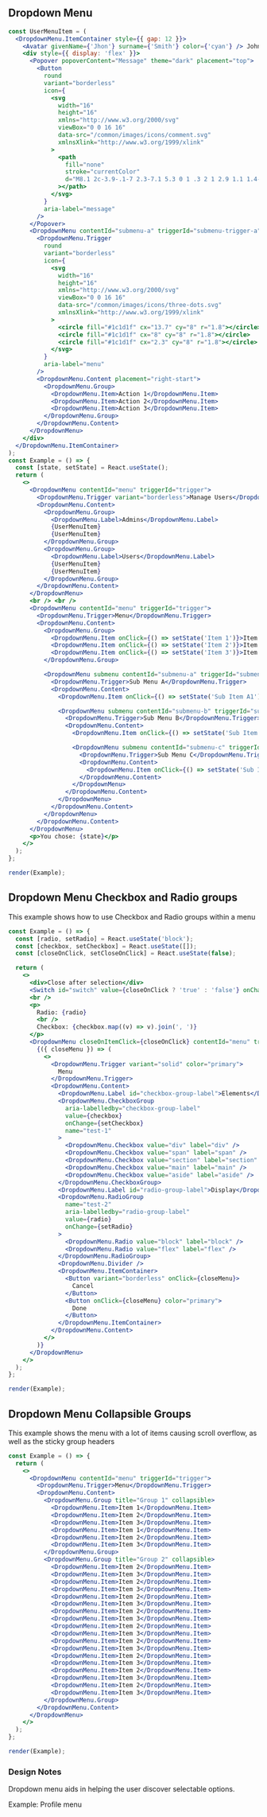 
## Dropdown Menu

```jsx live=true
const UserMenuItem = (
  <DropdownMenu.ItemContainer style={{ gap: 12 }}>
    <Avatar givenName={'Jhon'} surname={'Smith'} color={'cyan'} /> John Smith
    <div style={{ display: 'flex' }}>
      <Popover popoverContent="Message" theme="dark" placement="top">
        <Button
          round
          variant="borderless"
          icon={
            <svg
              width="16"
              height="16"
              xmlns="http://www.w3.org/2000/svg"
              viewBox="0 0 16 16"
              data-src="/common/images/icons/comment.svg"
              xmlnsXlink="http://www.w3.org/1999/xlink"
            >
              <path
                fill="none"
                stroke="currentColor"
                d="M8.1 2c-3.9-.1-7 2.3-7.1 5.3 0 1 .3 2 1 2.9 1.1 1.4-.1 3.8-.1 3.8l3.5-1.5c.8.2 1.6.4 2.5.4 3.9.1 7-2.3 7.1-5.3.1-3-3-5.5-6.9-5.6M11"
              ></path>
            </svg>
          }
          aria-label="message"
        />
      </Popover>
      <DropdownMenu contentId="submenu-a" triggerId="submenu-trigger-a">
        <DropdownMenu.Trigger
          round
          variant="borderless"
          icon={
            <svg
              width="16"
              height="16"
              xmlns="http://www.w3.org/2000/svg"
              viewBox="0 0 16 16"
              data-src="/common/images/icons/three-dots.svg"
              xmlnsXlink="http://www.w3.org/1999/xlink"
            >
              <circle fill="#1c1d1f" cx="13.7" cy="8" r="1.8"></circle>
              <circle fill="#1c1d1f" cx="8" cy="8" r="1.8"></circle>
              <circle fill="#1c1d1f" cx="2.3" cy="8" r="1.8"></circle>
            </svg>
          }
          aria-label="menu"
        />
        <DropdownMenu.Content placement="right-start">
          <DropdownMenu.Group>
            <DropdownMenu.Item>Action 1</DropdownMenu.Item>
            <DropdownMenu.Item>Action 2</DropdownMenu.Item>
            <DropdownMenu.Item>Action 3</DropdownMenu.Item>
          </DropdownMenu.Group>
        </DropdownMenu.Content>
      </DropdownMenu>
    </div>
  </DropdownMenu.ItemContainer>
);
const Example = () => {
  const [state, setState] = React.useState();
  return (
    <>
      <DropdownMenu contentId="menu" triggerId="trigger">
        <DropdownMenu.Trigger variant="borderless">Manage Users</DropdownMenu.Trigger>
        <DropdownMenu.Content>
          <DropdownMenu.Group>
            <DropdownMenu.Label>Admins</DropdownMenu.Label>
            {UserMenuItem}
            {UserMenuItem}
          </DropdownMenu.Group>
          <DropdownMenu.Group>
            <DropdownMenu.Label>Users</DropdownMenu.Label>
            {UserMenuItem}
            {UserMenuItem}
          </DropdownMenu.Group>
        </DropdownMenu.Content>
      </DropdownMenu>
      <br /> <br />
      <DropdownMenu contentId="menu" triggerId="trigger">
        <DropdownMenu.Trigger>Menu</DropdownMenu.Trigger>
        <DropdownMenu.Content>
          <DropdownMenu.Group>
            <DropdownMenu.Item onClick={() => setState('Item 1')}>Item 1</DropdownMenu.Item>
            <DropdownMenu.Item onClick={() => setState('Item 2')}>Item 2</DropdownMenu.Item>
            <DropdownMenu.Item onClick={() => setState('Item 3')}>Item 3</DropdownMenu.Item>
          </DropdownMenu.Group>

          <DropdownMenu submenu contentId="submenu-a" triggerId="submenu-trigger-a">
            <DropdownMenu.Trigger>Sub Menu A</DropdownMenu.Trigger>
            <DropdownMenu.Content>
              <DropdownMenu.Item onClick={() => setState('Sub Item A1')}>Sub Item A1</DropdownMenu.Item>

              <DropdownMenu submenu contentId="submenu-b" triggerId="submenu-trigger-b">
                <DropdownMenu.Trigger>Sub Menu B</DropdownMenu.Trigger>
                <DropdownMenu.Content>
                  <DropdownMenu.Item onClick={() => setState('Sub Item B1')}>Sub Item B1</DropdownMenu.Item>

                  <DropdownMenu submenu contentId="submenu-c" triggerId="submenu-trigger-c">
                    <DropdownMenu.Trigger>Sub Menu C</DropdownMenu.Trigger>
                    <DropdownMenu.Content>
                      <DropdownMenu.Item onClick={() => setState('Sub Item C1')}>Sub Item C1</DropdownMenu.Item>
                    </DropdownMenu.Content>
                  </DropdownMenu>
                </DropdownMenu.Content>
              </DropdownMenu>
            </DropdownMenu.Content>
          </DropdownMenu>
        </DropdownMenu.Content>
      </DropdownMenu>
      <p>You chose: {state}</p>
    </>
  );
};

render(Example);
```

## Dropdown Menu Checkbox and Radio groups

This example shows how to use Checkbox and Radio groups within a menu

```jsx live=true
const Example = () => {
  const [radio, setRadio] = React.useState('block');
  const [checkbox, setCheckbox] = React.useState([]);
  const [closeOnClick, setCloseOnClick] = React.useState(false);

  return (
    <>
      <div>Close after selection</div>
      <Switch id="switch" value={closeOnClick ? 'true' : 'false'} onChange={(v) => setCloseOnClick(v)} />
      <br />
      <p>
        Radio: {radio}
        <br />
        Checkbox: {checkbox.map((v) => v).join(', ')}
      </p>
      <DropdownMenu closeOnItemClick={closeOnClick} contentId="menu" triggerId="trigger">
        {({ closeMenu }) => (
          <>
            <DropdownMenu.Trigger variant="solid" color="primary">
              Menu
            </DropdownMenu.Trigger>
            <DropdownMenu.Content>
              <DropdownMenu.Label id="checkbox-group-label">Elements</DropdownMenu.Label>
              <DropdownMenu.CheckboxGroup
                aria-labelledby="checkbox-group-label"
                value={checkbox}
                onChange={setCheckbox}
                name="test-1"
              >
                <DropdownMenu.Checkbox value="div" label="div" />
                <DropdownMenu.Checkbox value="span" label="span" />
                <DropdownMenu.Checkbox value="section" label="section" />
                <DropdownMenu.Checkbox value="main" label="main" />
                <DropdownMenu.Checkbox value="aside" label="aside" />
              </DropdownMenu.CheckboxGroup>
              <DropdownMenu.Label id="radio-group-label">Display</DropdownMenu.Label>
              <DropdownMenu.RadioGroup
                name="test-2"
                aria-labelledby="radio-group-label"
                value={radio}
                onChange={setRadio}
              >
                <DropdownMenu.Radio value="block" label="block" />
                <DropdownMenu.Radio value="flex" label="flex" />
              </DropdownMenu.RadioGroup>
              <DropdownMenu.Divider />
              <DropdownMenu.ItemContainer>
                <Button variant="borderless" onClick={closeMenu}>
                  Cancel
                </Button>
                <Button onClick={closeMenu} color="primary">
                  Done
                </Button>
              </DropdownMenu.ItemContainer>
            </DropdownMenu.Content>
          </>
        )}
      </DropdownMenu>
    </>
  );
};

render(Example);
```

## Dropdown Menu Collapsible Groups

This example shows the menu with a lot of items causing scroll overflow, as well as the sticky group headers

```jsx live=true
const Example = () => {
  return (
    <>
      <DropdownMenu contentId="menu" triggerId="trigger">
        <DropdownMenu.Trigger>Menu</DropdownMenu.Trigger>
        <DropdownMenu.Content>
          <DropdownMenu.Group title="Group 1" collapsible>
            <DropdownMenu.Item>Item 1</DropdownMenu.Item>
            <DropdownMenu.Item>Item 2</DropdownMenu.Item>
            <DropdownMenu.Item>Item 3</DropdownMenu.Item>
            <DropdownMenu.Item>Item 1</DropdownMenu.Item>
            <DropdownMenu.Item>Item 2</DropdownMenu.Item>
            <DropdownMenu.Item>Item 3</DropdownMenu.Item>
          </DropdownMenu.Group>
          <DropdownMenu.Group title="Group 2" collapsible>
            <DropdownMenu.Item>Item 2</DropdownMenu.Item>
            <DropdownMenu.Item>Item 3</DropdownMenu.Item>
            <DropdownMenu.Item>Item 2</DropdownMenu.Item>
            <DropdownMenu.Item>Item 3</DropdownMenu.Item>
            <DropdownMenu.Item>Item 2</DropdownMenu.Item>
            <DropdownMenu.Item>Item 3</DropdownMenu.Item>
            <DropdownMenu.Item>Item 2</DropdownMenu.Item>
            <DropdownMenu.Item>Item 3</DropdownMenu.Item>
            <DropdownMenu.Item>Item 2</DropdownMenu.Item>
            <DropdownMenu.Item>Item 3</DropdownMenu.Item>
            <DropdownMenu.Item>Item 2</DropdownMenu.Item>
            <DropdownMenu.Item>Item 3</DropdownMenu.Item>
            <DropdownMenu.Item>Item 2</DropdownMenu.Item>
            <DropdownMenu.Item>Item 3</DropdownMenu.Item>
            <DropdownMenu.Item>Item 2</DropdownMenu.Item>
            <DropdownMenu.Item>Item 3</DropdownMenu.Item>
            <DropdownMenu.Item>Item 2</DropdownMenu.Item>
            <DropdownMenu.Item>Item 3</DropdownMenu.Item>
          </DropdownMenu.Group>
        </DropdownMenu.Content>
      </DropdownMenu>
    </>
  );
};

render(Example);
```

### Design Notes

<DesignNotes>
  <div>
    <p>Dropdown menu aids in helping the user discover selectable options.</p>
    <label>Example: Profile menu</label>
  </div>
</DesignNotes>
<Props componentName="DropdownMenu" />
